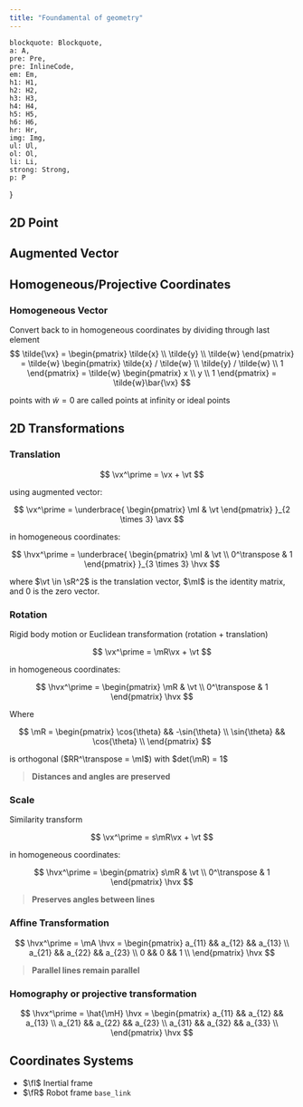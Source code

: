 ```yaml
---
title: "Foundamental of geometry"
---
```


    blockquote: Blockquote,
    a: A,
    pre: Pre,
    pre: InlineCode,
    em: Em,
    h1: H1,
    h2: H2,
    h3: H3,
    h4: H4,
    h5: H5,
    h6: H6,
    hr: Hr,
    img: Img,
    ul: Ul,
    ol: Ol,
    li: Li,
    strong: Strong,
    p: P
}


## 2D Point

<Equation
    formula="\pA = \begin{pmatrix} x \\ y \end{pmatrix} \in \sR^2"
    description="2D Point representation"
/>

## Augmented Vector

<Equation
    formula="\ava = \begin{pmatrix} x \\ y \\ 1 \end{pmatrix} \in \sR^3"
    description="Augmented vector representation"
/>

## Homogeneous/Projective Coordinates

<Equation
    formula="\hvx = \begin{pmatrix} \hcx \\ \hcy \\ \hcw \end{pmatrix} \in \sP^2"
    description="Homogeneous coordinates representation"
/>

### Homogeneous Vector

Convert back to in homogeneous coordinates by dividing through last element
$$
\tilde{\vx} = \begin{pmatrix}
\tilde{x} \\
\tilde{y} \\
\tilde{w}
\end{pmatrix} = \tilde{w} \begin{pmatrix}
\tilde{x} / \tilde{w} \\
\tilde{y} / \tilde{w} \\
1
\end{pmatrix} = \tilde{w} \begin{pmatrix}
x \\
y \\
1
\end{pmatrix} = \tilde{w}\bar{\vx}
$$

points with $\tilde{w} = 0$ are called points at infinity or ideal points

## 2D Transformations

### Translation

$$
\vx^\prime = \vx + \vt
$$

using augmented vector:

$$
\vx^\prime = \underbrace{
\begin{pmatrix} 
\mI & \vt
\end{pmatrix}
}_{2 \times 3} \avx
$$

in homogeneous coordinates:

$$
\hvx^\prime = \underbrace{
\begin{pmatrix} 
\mI & \vt \\
0^\transpose & 1
\end{pmatrix}
}_{3 \times 3} \hvx
$$

where $\vt \in \sR^2$ is the translation vector, $\mI$ is the identity matrix, and $0$ is the zero vector.

<Translation/>

### Rotation

Rigid body motion or Euclidean transformation (rotation + translation)

$$
\vx^\prime = \mR\vx + \vt
$$

in homogeneous coordinates:

$$
\hvx^\prime = 
\begin{pmatrix} 
\mR & \vt \\
0^\transpose & 1
\end{pmatrix} \hvx
$$

Where

$$
\mR = \begin{pmatrix}
\cos{\theta} && -\sin{\theta} \\
\sin{\theta} && \cos{\theta} \\
\end{pmatrix}
$$

is orthogonal ($RR^\transpose = \mI$) with $det(\mR) = 1$

> **Distances and angles are preserved**

<Rotation/>

### Scale

Similarity transform

$$
\vx^\prime = s\mR\vx + \vt
$$

in homogeneous coordinates:

$$
\hvx^\prime = 
\begin{pmatrix} 
s\mR & \vt \\
0^\transpose & 1
\end{pmatrix} \hvx
$$

> **Preserves angles between lines**

<Scale/>

### Affine Transformation

$$
\hvx^\prime = \mA \hvx = \begin{pmatrix}
a_{11} && a_{12} && a_{13} \\
a_{21} && a_{22} && a_{23} \\
0 && 0 && 1 \\
\end{pmatrix} \hvx
$$

> **Parallel lines remain parallel**

<Affine/>

### Homography or projective transformation

$$
\hvx^\prime = \hat{\mH} \hvx = \begin{pmatrix}
a_{11} && a_{12} && a_{13} \\
a_{21} && a_{22} && a_{23} \\
a_{31} && a_{32} && a_{33} \\
\end{pmatrix}  \hvx
$$

<Homography/>

## Coordinates Systems

- $\fI$ Inertial frame
- $\fR$ Robot frame `base_link`
